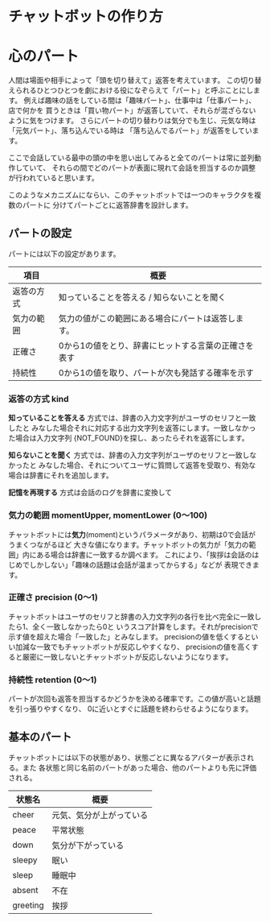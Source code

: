 チャットボットの作り方
====================

# 心のパート

人間は場面や相手によって「頭を切り替えて」返答を考えています。
この切り替えられるひとつひとつを劇における役になぞらえて「パート」と呼ぶことにします。
例えば趣味の話をしている間は「趣味パート」、仕事中は「仕事パート」、店で何かを
買うときは「買い物パート」が返答していて、それらが混ざらないように気をつけます。
さらにパートの切り替わりは気分でも生じ、元気な時は「元気パート」、落ち込んでいる時は
「落ち込んでるパート」が返答をしています。

ここで会話している最中の頭の中を思い出してみると全てのパートは常に並列動作していて、
それらの間でどのパートが表面に現れて会話を担当するのか調整が行われていると思います。

このようなメカニズムにならい、このチャットボットでは一つのキャラクタを複数のパートに
分けてパートごとに返答辞書を設計します。

## パートの設定

パートには以下の設定があります。

|項目|概要|
|---|---|
|返答の方式|知っていることを答える / 知らないことを聞く |
|気力の範囲|気力の値がこの範囲にある場合にパートは返答します。|
|正確さ|0から1の値をとり、辞書にヒットする言葉の正確さを表す|
|持続性|0から1の値を取り、パートが次も発話する確率を示す|


### 返答の方式 kind
**知っていることを答える** 方式では、辞書の入力文字列がユーザのセリフと一致したと
みなした場合それに対応する出力文字列を返答にします。一致しなかった場合は入力文字列
{NOT_FOUND}を探し、あったらそれを返答にします。

**知らないことを聞く** 方式では、辞書の入力文字列がユーザのセリフと一致しなかったと
みなした場合、それについてユーザに質問して返答を受取り、有効な場合は辞書にそれを追加します。

**記憶を再現する** 方式は会話のログを辞書に変換して

### 気力の範囲 momentUpper, momentLower (0〜100)
チャットボットには**気力**(moment)というパラメータがあり、初期は0で会話がうまくつながるほど
大きな値になります。チャットボットの気力が「気力の範囲」内にある場合は辞書に一致するか調べます。
これにより、「挨拶は会話のはじめでしかしない」「趣味の話題は会話が温まってからする」などが
表現できます。

### 正確さ precision (0〜1)
チャットボットはユーザのセリフと辞書の入力文字列の各行を比べ完全に一致したら1、全く一致しなかったら0と
いうスコア計算をします。それがprecisionで示す値を超えた場合「一致した」とみなします。
precisionの値を低くするといい加減な一致でもチャットボットが反応しやすくなり、
precisionの値を高くすると厳密に一致しないとチャットボットが反応しないようになります。

### 持続性 retention (0〜1)
パートが次回も返答を担当するかどうかを決める確率です。この値が高いと話題を引っ張りやすくなり、
0に近いとすぐに話題を終わらせるようになります。

## 基本のパート

チャットボットには以下の状態があり、状態ごとに異なるアバターが表示される。また
各状態と同じ名前のパートがあった場合、他のパートよりも先に評価される。


|状態名| 概要    |
| --- |-------- |
| cheer | 元気、気分が上がっている |
| peace | 平常状態 |
| down | 気分が下がっている |
| sleepy | 眠い |
| sleep | 睡眠中 | 
| absent | 不在 |
| greeting | 挨拶|



